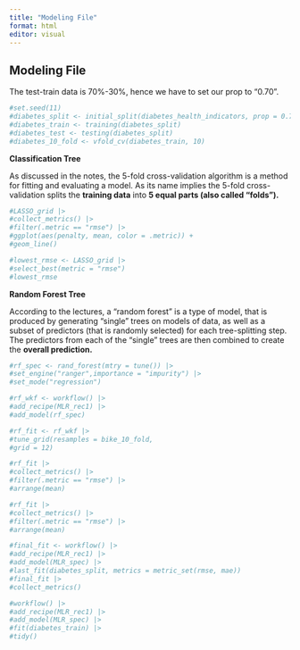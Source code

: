 ```yaml
---
title: "Modeling File"
format: html
editor: visual
---
```


## Modeling File

The test-train data is 70%-30%, hence we have to set our prop to "0.70".

```r
#set.seed(11)
#diabetes_split <- initial_split(diabetes_health_indicators, prop = 0.70)
#diabetes_train <- training(diabetes_split)
#diabetes_test <- testing(diabetes_split)
#diabetes_10_fold <- vfold_cv(diabetes_train, 10)
```

**Classification Tree**

As discussed in the notes, the 5-fold cross-validation algorithm is a method for fitting and evaluating a model. As its name implies the 5-fold cross-validation splits the **training data** into **5 equal parts (also called "folds").**

```r
#LASSO_grid |>
#collect_metrics() |>
#filter(.metric == "rmse") |>
#ggplot(aes(penalty, mean, color = .metric)) +
#geom_line()
```

```r
#lowest_rmse <- LASSO_grid |>
#select_best(metric = "rmse")
#lowest_rmse
```

**Random Forest Tree**

According to the lectures, a "random forest" is a type of model, that is produced by generating "single" trees on models of data, as well as a subset of predictors (that is randomly selected) for each tree-splitting step. The predictors from each of the "single" trees are then combined to create the **overall prediction.**

```r
#rf_spec <- rand_forest(mtry = tune()) |>
#set_engine("ranger",importance = "impurity") |>
#set_mode("regression")
```

```r
#rf_wkf <- workflow() |>
#add_recipe(MLR_rec1) |>
#add_model(rf_spec)
```

```r
#rf_fit <- rf_wkf |>
#tune_grid(resamples = bike_10_fold,
#grid = 12)
```

```r
#rf_fit |>
#collect_metrics() |>
#filter(.metric == "rmse") |>
#arrange(mean)
```

```r
#rf_fit |>
#collect_metrics() |>
#filter(.metric == "rmse") |>
#arrange(mean)
```

```r
#final_fit <- workflow() |>
#add_recipe(MLR_rec1) |>
#add_model(MLR_spec) |>
#last_fit(diabetes_split, metrics = metric_set(rmse, mae))
#final_fit |>
#collect_metrics()
```

```r
#workflow() |>
#add_recipe(MLR_rec1) |>
#add_model(MLR_spec) |>
#fit(diabetes_train) |>
#tidy()
```
